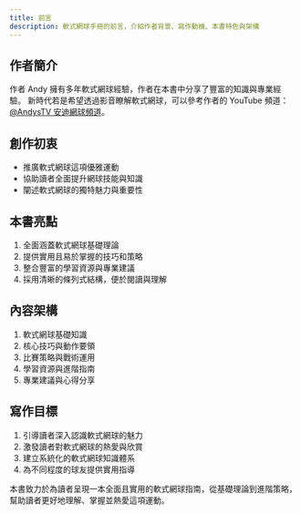 ```yaml
---
title: 前言
description: 軟式網球手冊的前言，介紹作者背景、寫作動機、本書特色與架構
---
```

## 作者簡介

作者 Andy 擁有多年軟式網球經驗，作者在本書中分享了豐富的知識與專業經驗。
新時代若是希望透過影音瞭解軟式網球，可以參考作者的 YouTube 頻道：[@AndysTV 安迪網球頻道](https://www.youtube.com/@AndysTV)。

## 創作初衷

- 推廣軟式網球這項優雅運動
- 協助讀者全面提升網球技能與知識
- 闡述軟式網球的獨特魅力與重要性

## 本書亮點

1. 全面涵蓋軟式網球基礎理論
2. 提供實用且易於掌握的技巧和策略 
3. 整合豐富的學習資源與專業建議
4. 採用清晰的條列式結構，便於閱讀與理解

## 內容架構

1. 軟式網球基礎知識
2. 核心技巧與動作要領
3. 比賽策略與戰術運用
4. 學習資源與進階指南
5. 專業建議與心得分享

## 寫作目標

1. 引導讀者深入認識軟式網球的魅力
2. 激發讀者對軟式網球的熱愛與欣賞
3. 建立系統化的軟式網球知識體系
4. 為不同程度的球友提供實用指導

本書致力於為讀者呈現一本全面且實用的軟式網球指南，從基礎理論到進階策略，幫助讀者更好地理解、掌握並熱愛這項運動。